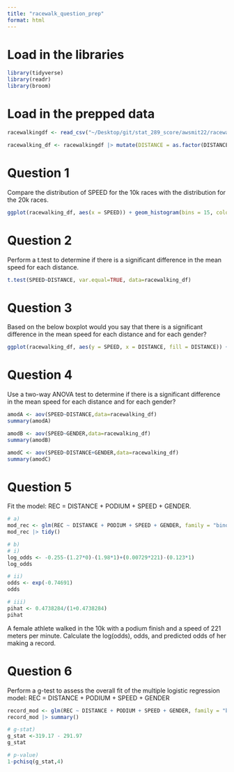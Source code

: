 ```yaml
---
title: "racewalk_question_prep"
format: html
---
```


# Load in the libraries

```r
library(tidyverse)
library(readr)
library(broom)
```

# Load in the prepped data

```r
racewalkingdf <- read_csv("~/Desktop/git/stat_289_score/awsmit22/racewalking/data_repo_submission/racewalking.csv")

racewalking_df <- racewalkingdf |> mutate(DISTANCE = as.factor(DISTANCE))
```

# Question 1

Compare the distribution of SPEED for the 10k races with the distribution for the 20k races.

```r
ggplot(racewalking_df, aes(x = SPEED)) + geom_histogram(bins = 15, colour = "black", fill = "lightblue") + facet_wrap(~DISTANCE) + theme_minimal()
```

# Question 2

Perform a t.test to determine if there is a significant difference in the mean speed for each distance.

```r
t.test(SPEED~DISTANCE, var.equal=TRUE, data=racewalking_df)
```

# Question 3

Based on the below boxplot would you say that there is a significant difference in the mean speed for each distance and for each gender?

```r
ggplot(racewalking_df, aes(y = SPEED, x = DISTANCE, fill = DISTANCE)) + geom_boxplot(show.legend = FALSE) + facet_wrap(~GENDER) + theme_minimal() + scale_fill_brewer() 
```

# Question 4

Use a two-way ANOVA test to determine if there is a significant difference in the mean speed for each distance and for each gender?

```r
amodA <- aov(SPEED~DISTANCE,data=racewalking_df)
summary(amodA)

amodB <- aov(SPEED~GENDER,data=racewalking_df)
summary(amodB)

amodC <- aov(SPEED~DISTANCE+GENDER,data=racewalking_df)
summary(amodC)
```

# Question 5

Fit the model: REC = DISTANCE + PODIUM + SPEED + GENDER. 

```r
# a)
mod_rec <- glm(REC ~ DISTANCE + PODIUM + SPEED + GENDER, family = "binomial", data = racewalking_df)
mod_rec |> tidy()

# b)
# i)
log_odds <- -0.255-(1.27*0)-(1.98*1)+(0.00729*221)-(0.123*1)
log_odds

# ii)
odds <- exp(-0.74691)
odds

# iii)
pihat <- 0.4738284/(1+0.4738284)
pihat
```


A female athlete walked in the 10k with a podium finish and a speed of 221 meters per minute. Calculate the log(odds), odds, and predicted odds of her making a record. 

# Question 6

Perform a g-test to assess the overall fit of the multiple logistic regression model: REC = DISTANCE + PODIUM + SPEED + GENDER 

```r
record_mod <- glm(REC ~ DISTANCE + PODIUM + SPEED + GENDER, family = "binomial", data = racewalking_df)
record_mod |> summary()

# g-stat)
g_stat <-319.17 - 291.97
g_stat

# p-value)
1-pchisq(g_stat,4)
```
